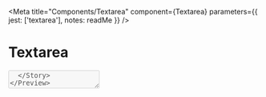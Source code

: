 
<Meta
  title="Components/Textarea"
  component={Textarea}
  parameters={{
    jest: ['textarea'],
    notes: readMe
  }}
/>

# Textarea

<Preview withToolbar>
  <Story name="Textarea">
    <Textarea
      className={text('className')}
      disabled={boolean('disabled', false)}
      error={text('error')}
      hint={text('hint', 'Do not include personal or financial information, like your National Insurance number or credit card details.')}
      id={text('id')}
      label={text('label', 'Can you provide more detail?')}
      name={text('name', 'more-detail')}
      rows={number('rows')}
    />
  </Story>
</Preview>

<Props of={Textarea} />


## When to use this component

Use the textarea component when you need to let users enter an amount of text that’s longer than a single line.


## When not to use this component

Users can find open-ended questions difficult to answer. It might be better to break up one complex question into a series of simple ones, for example where users can select from options using radios.


### If you need to ask an open question

Do not use the textarea component if you need to let users enter shorter answers no longer than a single line, such as a phone number or name. In this case, you should use the text input component.


## How it works

<Preview>
  <Story name="Standard">
    <Textarea
      hint="Do not include personal or financial information, like your National Insurance number or credit card details."
      label="Can you provide more detail?"
      name="more-detail"
    />
  </Story>
</Preview>


### Label textareas

You must label textareas. Placeholder text is not a suitable substitute for a label, as it disappears when users click inside the textarea.

Labels must be aligned above the textarea they refer to. They should be short, direct and written in sentence case. Do not use colons at the end of labels.


### Use appropriately-sized textareas

Make the height of a textarea proportional to the amount of text you expect users to enter. You can set the height of a textarea by by specifying the `rows` prop.

<Preview>
  <Story name="Sized">
    <Textarea
      hint="Do not include personal or financial information, like your National Insurance number or credit card details."
      label="Can you provide more detail?"
      name="more-detail"
      rows="8"
    />
  </Story>
</Preview>


### Do not disable copy and paste

Users will often need to copy and paste information into a textarea, so do not stop them from doing this.


### Limiting the number of characters

If there’s a good reason to limit the number of characters users can enter, you can use the character count component.


### Error messages

Error messages should be styled like this:

<Preview>
  <Story name="Errors">
    <Textarea
      hint="Do not include personal or financial information, like your National Insurance number or credit card details."
      label="Can you provide more detail?"
      name="more-detail"
      error="Enter more detail"
    />
  </Story>
</Preview>

Make sure errors follow the guidance in error message and have specific error messages for specific error states.


#### If the input is empty

Say ‘Enter [whatever it is]’.
For example, ‘Enter summary’.


#### If the input is too long

Say ‘[whatever it is] must be [number] characters or fewer’.
For example, ‘Summary must be 400 characters or fewer’.


#### If the input is too short

Say ‘[whatever it is] must be [number] characters or more’.
For example, ‘Summary must be 10 characters or more’.


#### If the input is too long or too short

Say ‘[whatever it is] must be between [number] and [number] characters’.
For example, ‘Summary must be between 10 and 400 characters’.


#### If the input uses characters that are not allowed and you know what the characters are

Say ‘[whatever it is] must not include [characters]’.
For example, ‘Summary must not include è and £’.


#### If the input uses characters that are not allowed and you do not know what the characters are

Say ‘[whatever it is] must only include [list of allowed characters]’.
For example, ‘Summary must only include letters a to z, hyphens, spaces and apostrophes.
